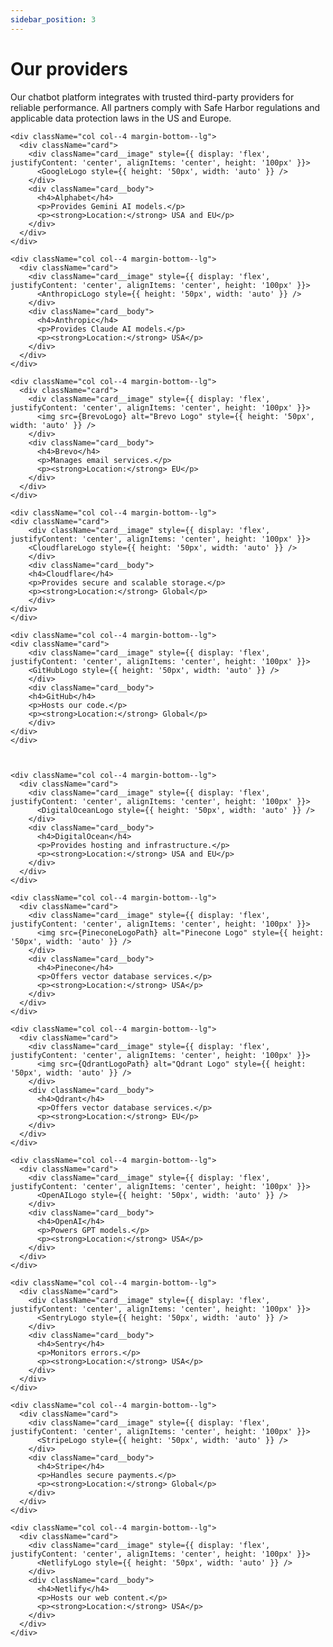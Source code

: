 ```yaml
---
sidebar_position: 3
---
```



# Our providers

Our chatbot platform integrates with trusted third-party providers for reliable performance. All partners comply with Safe Harbor regulations and applicable data protection laws in the US and Europe.

<div className="container">
  <div className="row">

    <div className="col col--4 margin-bottom--lg">
      <div className="card">
        <div className="card__image" style={{ display: 'flex', justifyContent: 'center', alignItems: 'center', height: '100px' }}>
          <GoogleLogo style={{ height: '50px', width: 'auto' }} />
        </div>
        <div className="card__body">
          <h4>Alphabet</h4>
          <p>Provides Gemini AI models.</p>
          <p><strong>Location:</strong> USA and EU</p>
        </div>
      </div>
    </div>

    <div className="col col--4 margin-bottom--lg">
      <div className="card">
        <div className="card__image" style={{ display: 'flex', justifyContent: 'center', alignItems: 'center', height: '100px' }}>
          <AnthropicLogo style={{ height: '50px', width: 'auto' }} />
        </div>
        <div className="card__body">
          <h4>Anthropic</h4>
          <p>Provides Claude AI models.</p>
          <p><strong>Location:</strong> USA</p>
        </div>
      </div>
    </div>

    <div className="col col--4 margin-bottom--lg">
      <div className="card">
        <div className="card__image" style={{ display: 'flex', justifyContent: 'center', alignItems: 'center', height: '100px' }}>
          <img src={BrevoLogo} alt="Brevo Logo" style={{ height: '50px', width: 'auto' }} />
        </div>
        <div className="card__body">
          <h4>Brevo</h4>
          <p>Manages email services.</p>
          <p><strong>Location:</strong> EU</p>
        </div>
      </div>
    </div>

    <div className="col col--4 margin-bottom--lg">
    <div className="card">
        <div className="card__image" style={{ display: 'flex', justifyContent: 'center', alignItems: 'center', height: '100px' }}>
        <CloudflareLogo style={{ height: '50px', width: 'auto' }} />
        </div>
        <div className="card__body">
        <h4>Cloudflare</h4>
        <p>Provides secure and scalable storage.</p>
        <p><strong>Location:</strong> Global</p>
        </div>
    </div>
    </div>

    <div className="col col--4 margin-bottom--lg">
    <div className="card">
        <div className="card__image" style={{ display: 'flex', justifyContent: 'center', alignItems: 'center', height: '100px' }}>
        <GitHubLogo style={{ height: '50px', width: 'auto' }} />
        </div>
        <div className="card__body">
        <h4>GitHub</h4>
        <p>Hosts our code.</p>
        <p><strong>Location:</strong> Global</p>
        </div>
    </div>
    </div>

    

    <div className="col col--4 margin-bottom--lg">
      <div className="card">
        <div className="card__image" style={{ display: 'flex', justifyContent: 'center', alignItems: 'center', height: '100px' }}>
          <DigitalOceanLogo style={{ height: '50px', width: 'auto' }} />
        </div>
        <div className="card__body">
          <h4>DigitalOcean</h4>
          <p>Provides hosting and infrastructure.</p>
          <p><strong>Location:</strong> USA and EU</p>
        </div>
      </div>
    </div>

    <div className="col col--4 margin-bottom--lg">
      <div className="card">
        <div className="card__image" style={{ display: 'flex', justifyContent: 'center', alignItems: 'center', height: '100px' }}>
          <img src={PineconeLogoPath} alt="Pinecone Logo" style={{ height: '50px', width: 'auto' }} />
        </div>
        <div className="card__body">
          <h4>Pinecone</h4>
          <p>Offers vector database services.</p>
          <p><strong>Location:</strong> USA</p>
        </div>
      </div>
    </div>

    <div className="col col--4 margin-bottom--lg">
      <div className="card">
        <div className="card__image" style={{ display: 'flex', justifyContent: 'center', alignItems: 'center', height: '100px' }}>
          <img src={QdrantLogoPath} alt="Qdrant Logo" style={{ height: '50px', width: 'auto' }} />
        </div>
        <div className="card__body">
          <h4>Qdrant</h4>
          <p>Offers vector database services.</p>
          <p><strong>Location:</strong> EU</p>
        </div>
      </div>
    </div>

    <div className="col col--4 margin-bottom--lg">
      <div className="card">
        <div className="card__image" style={{ display: 'flex', justifyContent: 'center', alignItems: 'center', height: '100px' }}>
          <OpenAILogo style={{ height: '50px', width: 'auto' }} />
        </div>
        <div className="card__body">
          <h4>OpenAI</h4>
          <p>Powers GPT models.</p>
          <p><strong>Location:</strong> USA</p>
        </div>
      </div>
    </div>

    <div className="col col--4 margin-bottom--lg">
      <div className="card">
        <div className="card__image" style={{ display: 'flex', justifyContent: 'center', alignItems: 'center', height: '100px' }}>
          <SentryLogo style={{ height: '50px', width: 'auto' }} />
        </div>
        <div className="card__body">
          <h4>Sentry</h4>
          <p>Monitors errors.</p>
          <p><strong>Location:</strong> USA</p>
        </div>
      </div>
    </div>

    <div className="col col--4 margin-bottom--lg">
      <div className="card">
        <div className="card__image" style={{ display: 'flex', justifyContent: 'center', alignItems: 'center', height: '100px' }}>
          <StripeLogo style={{ height: '50px', width: 'auto' }} />
        </div>
        <div className="card__body">
          <h4>Stripe</h4>
          <p>Handles secure payments.</p>
          <p><strong>Location:</strong> Global</p>
        </div>
      </div>
    </div>

    <div className="col col--4 margin-bottom--lg">
      <div className="card">
        <div className="card__image" style={{ display: 'flex', justifyContent: 'center', alignItems: 'center', height: '100px' }}>
          <NetlifyLogo style={{ height: '50px', width: 'auto' }} />
        </div>
        <div className="card__body">
          <h4>Netlify</h4>
          <p>Hosts our web content.</p>
          <p><strong>Location:</strong> USA</p>
        </div>
      </div>
    </div>

  </div>
</div>
